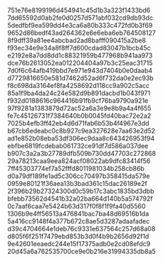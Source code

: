 751e76e8199196d454941c45d1b3a323f1433bd6
7dd65592d0ab2fe0d0257d571abf032cd9db93dc
5dedfbf9ea599dd4e3ca6a80b333c472fd0b3f69
9652d86bedf43ad264362e6e6eba6eb764508127
8f9dff39a81ee4abcbad2ad8bafff090415a2be8
f93ec34e9e34a8f8ff7d600cdad83047b1bcb45c
e2192e8a7dd8dd1c88321959b477968b941aa973
dce76b2613052ea012204404a97b3c25eac31715
7d0f6c64afb419bbd7e971e943d7404b0e0daab4
d7729816650e581d7462d52ad6f732da0e2ec93b
f8c698da3164ef8fa4258692d118cc9a902c5acc
85a1f9ba4da24c24e582d9b891dacbd1b043f971
f932d0188616c964416b91fb9cf76ba9790a921e
97f9281a1383879d72ac52a6a3e9e8b9a4a4f655
fe7c45126731f7384640b0b0045fd40bac72e2a2
7025b4efb3ff42eb4d6d71fab6b53b4f4967e3dd
b67cb6edeabc0c8b927c9ea327628e7aa63e2d52
ad1e852b08eba53df306ec9daa8c643426953f94
ebfbe6819fcdebab061732ce91df7d586a037dee
b907c3a2a3b27789dfb509b730dd47703c272868
29a78213caa9eea824acf08022ab9dfc83414f56
7ff45303774ef7a52fffd8011981034b258cb86b
d0a79df189fe1ad5c306cc70497b358415da579e
0959e80121f36aea13b3bad361c15dac26189e2f
2f396b29b27324300d0c59b17c3abc1835bd3dbb
bfebb73562d4541b32a02ba664d140b5a574792f
0c7aaf6caa7e5424b63d317f0f8f1f9fa40d5560
1306b9e4ff56513a476841bac7ba48d69516b1da
5a416cc9148f4a377b672c8ae5d3287adaafadec
d39c4704664e1deb76c9331e637564c257d68a08
d805f6f251f7479ebd853b3d0f4b9b2656d92f1d
9e42601eeaedc244e15f17375adb0e2cd08efdc9
20d45a6a762535700ce9e0b216e31994335db8a5
